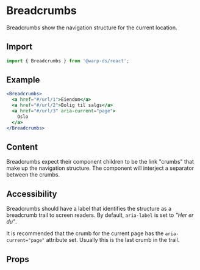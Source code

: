 
# Breadcrumbs

Breadcrumbs show the navigation structure for the current location.

## Import

```js
import { Breadcrumbs } from '@warp-ds/react';
```

## Example

```jsx example
<Breadcrumbs>
  <a href="#/url/1">Eiendom</a>
  <a href="#/url/2">Bolig til salgs</a>
  <a href="#/url/3" aria-current="page">
    Oslo
  </a>
</Breadcrumbs>
```

## Content

Breadcrumbs expect their component children to be the link "crumbs" that make up
the navigation structure. The component will interject a separator between the
crumbs.

## Accessibility

Breadcrumbs should have a label that identifies the structure as a breadcrumb
trail to screen readers. By default, `aria-label` is set to <em>"Her er
du"</em>.

It is recommended that the crumb for the current page has the
`aria-current="page"` attribute set. Usually this is the last crumb in the
trail.

## Props

```props packages/breadcrumbs/src/component.tsx

```
